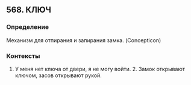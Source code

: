 ## 568. КЛЮЧ
### Определение
Механизм для отпирания и запирания замка. (Concepticon)

### Контексты
1. У меня нет ключа от двери, я не могу войти. 2. Замок открывают ключом, засов открывают рукой.

